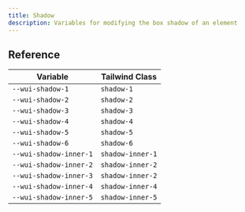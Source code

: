 ```yaml
---
title: Shadow
description: Variables for modifying the box shadow of an element
---
```


## Reference

| Variable               | Tailwind Class   |
| ---------------------- | ---------------- |
| `--wui-shadow-1`       | `shadow-1`       |
| `--wui-shadow-2`       | `shadow-2`       |
| `--wui-shadow-3`       | `shadow-3`       |
| `--wui-shadow-4`       | `shadow-4`       |
| `--wui-shadow-5`       | `shadow-5`       |
| `--wui-shadow-6`       | `shadow-6`       |
| `--wui-shadow-inner-1` | `shadow-inner-1` |
| `--wui-shadow-inner-2` | `shadow-inner-2` |
| `--wui-shadow-inner-3` | `shadow-inner-2` |
| `--wui-shadow-inner-4` | `shadow-inner-4` |
| `--wui-shadow-inner-5` | `shadow-inner-5` |
